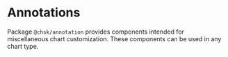
<Meta title="Addons/Annotation/Overview" />

# Annotations

Package `@chsk/annotation` provides components intended for miscellaneous chart customization.
These components can be used in any chart type.
